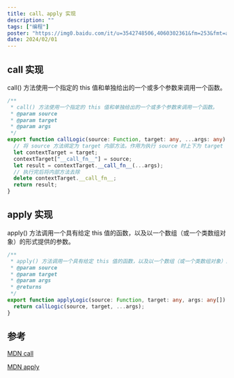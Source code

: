 ```yaml
---
title: call、apply 实现
description: ""
tags: ["编程"]
poster: "https://img0.baidu.com/it/u=3542748506,4060302361&fm=253&fmt=auto&app=138&f=JPEG?w=800&h=500"
date: 2024/02/01
---
```


## call 实现

call() 方法使用一个指定的 this 值和单独给出的一个或多个参数来调用一个函数。

```typescript
/**
 * call() 方法使用一个指定的 this 值和单独给出的一个或多个参数来调用一个函数。
 * @param source
 * @param target
 * @param args
 */
export function callLogic(source: Function, target: any, ...args: any) {
  // 将 source 方法绑定为 target 内部方法。作用为执行 source 时上下为 target
  let contextTarget = target;
  contextTarget["__call_fn__"] = source;
  let result = contextTarget.__call_fn__(...args);
  // 执行完后将内部方法去除
  delete contextTarget.__call_fn__;
  return result;
}
```

## apply 实现

apply() 方法调用一个具有给定 this 值的函数，以及以一个数组（或一个类数组对象）的形式提供的参数。

```typescript
/**
 * apply() 方法调用一个具有给定 this 值的函数，以及以一个数组（或一个类数组对象）的形式提供的参数。
 * @param source
 * @param target
 * @param args
 * @returns
 */
export function applyLogic(source: Function, target: any, args: any[]) {
  return callLogic(source, target, ...args);
}
```

## 参考

[MDN call](https://developer.mozilla.org/zh-CN/docs/Web/JavaScript/Reference/Global_Objects/Function/call)

[MDN apply](https://developer.mozilla.org/zh-CN/docs/Web/JavaScript/Reference/Global_Objects/Function/apply)
